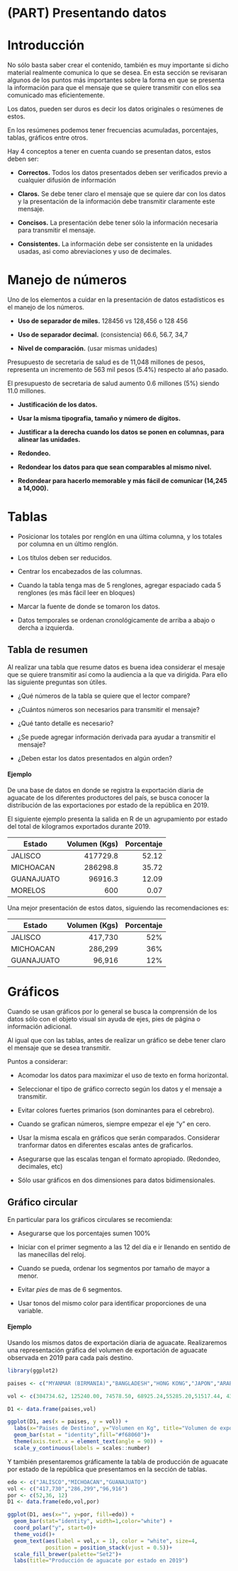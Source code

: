 # (PART) Presentando datos {-}

# Introducción

No sólo basta saber crear el contenido, también es muy importante si dicho material realmente comunica lo que se desea. En esta sección se revisaran algunos de los puntos más importantes sobre la forma en que se presenta la información para que el mensaje que se quiere transmitir con ellos sea comunicado mas eficientemente.

Los datos, pueden ser duros es decir los datos originales o resúmenes de estos.

En los resúmenes podemos tener frecuencias acumuladas, porcentajes, tablas, gráficos entre otros.

Hay 4 conceptos a tener en cuenta cuando se presentan datos, estos deben ser:

- __Correctos.__ Todos los datos presentados deben ser verificados previo a cualquier difusión de información

- __Claros.__ Se debe tener claro el mensaje que se quiere dar con los datos y la presentación de la información debe transmitir claramente este mensaje.

- __Concisos.__ La presentación debe tener sólo la información necesaria para transmitir el mensaje.

- __Consistentes.__ La información debe ser consistente en la unidades usadas, asi como abreviaciones y uso de decimales.  

# Manejo de números

Uno de los elementos a cuidar en la presentación de datos estadísticos es el manejo de los números.

- __Uso de separador de miles.__ 128456 vs 128,456 o 128 456

- __Uso de separador decimal.__ (consistencia) 66.6, 56.7, 34,7

- __Nivel de comparación.__ (usar mismas unidades)

Presupuesto de secretaria de salud es de 11,048 millones de pesos, representa un incremento de 563 mil pesos ($5.4\%$) respecto al año pasado.

El presupuesto de secretaria de salud aumento 0.6 millones ($5\%$) siendo 11.0 millones.

- __Justificación de los datos.__

- __Usar la misma tipografia, tamaño y número de dígitos.__

- __Justificar a la derecha cuando los datos se ponen en columnas, para alinear las unidades.__

- __Redondeo.__

- __Redondear los datos para que sean comparables al mismo nivel.__

- __Redondear para hacerlo memorable y más fácil de comunicar (14,245  a 14,000).__

# Tablas

- Posicionar los totales por renglón en una última columna, y los totales por columna en un último renglón.

- Los títulos deben ser reducidos.

- Centrar los encabezados de las columnas.

- Cuando la tabla tenga mas de 5 renglones, agregar espaciado cada 5 renglones (es más fácil leer en bloques)

- Marcar la fuente de donde se tomaron los datos.

- Datos temporales se ordenan cronológicamente de arriba a abajo o dercha a izquierda.

## Tabla de resumen

Al realizar una tabla que resume datos es buena idea considerar el mesaje que se quiere transmitir así como la audiencia a la que va dirigida. Para ello las siguiente preguntas son útiles.

- ¿Qué números de la tabla se quiere que el lector  compare?

- ¿Cuántos números son necesarios para transmitir el mensaje?

- ¿Qué tanto detalle es necesario?

- ¿Se puede agregar información derivada para ayudar a transmitir el mensaje?

- ¿Deben estar los datos presentados en algún orden?

#### Ejemplo {-}

De una base de datos en donde se registra la exportación díaria de aguacate de los diferentes productores del país, se busca conocer la distribución de las exportaciones por estado de la república en 2019.

El siguiente ejemplo presenta la salida en R de un agrupamiento por estado del total de kilogramos exportados durante 2019. 

| Estado     | Volumen (Kgs) | Porcentaje |
|------------|--------------:|-----------:|
| JALISCO    |      417729.8 |      52.12 |
| MICHOACAN  |      286298.8 |      35.72 |
| GUANAJUATO |       96916.3 |      12.09 |
| MORELOS    |           600 |       0.07 |

Una mejor presentación de estos datos, siguiendo las recomendaciones es:


| Estado     | Volumen (Kgs) | Porcentaje |
|------------|--------------:|-----------:|
| JALISCO    |       417,730 |        52% |
| MICHOACAN  |       286,299 |        36% |
| GUANAJUATO |        96,916 |        12% |

# Gráficos

Cuando se usan gráficos por lo general se busca la comprensión de los datos sólo con el objeto visual sin ayuda de ejes, pies de página o información adicional.

Al igual que con las tablas, antes de realizar un gráfico se debe tener claro el mensaje que se desea transmitir.

Puntos a considerar:

- Acomodar los datos para maximizar el uso de texto en forma horizontal.

- Seleccionar el tipo de gráfico correcto según los datos y el mensaje a transmitir.

- Evitar colores fuertes primarios (son dominantes para el cebrebro).

- Cuando se grafican números, siempre empezar el eje “y” en cero.

- Usar la misma escala en gráficos que serán comparados. Considerar tranformar datos en diferentes escalas antes de graficarlos.

- Asegurarse que las escalas tengan el formato apropiado. (Redondeo, decimales, etc)

- Sólo usar gráficos en dos dimensiones para datos bidimensionales.

## Gráfico circular

En particular para los gráficos circulares se recomienda:

- Asegurarse que los porcentajes sumen $100\%$

- Iniciar con el primer segmento a las 12 del día e ir llenando en sentido de las manecillas del reloj.

- Cuando se pueda, ordenar los segmentos por tamaño de mayor a menor.

- Evitar _pies_ de mas de 6 segmentos.

- Usar tonos del mismo color para identificar proporciones de una variable.

#### Ejemplo {-}

Usando los mismos datos de exportación díaria de aguacate. Realizaremos una representación gráfica del volumen de exportación de aguacate observada en 2019 para cada país destino. 

```r
library(ggplot2)

paises <- c("MYANMAR (BIRMANIA)","BANGLADESH","HONG KONG","JAPON","ARABIA SAUDITA", "EMIRATOS ÁRABES UNIDOS", "REINO UNIDO", "PAÍSES BAJOS (HOLANDA)", "SINGAPUR","ESTADOS UNIDOS")

vol <- c(304734.62, 125240.00, 74578.50, 68925.24,55285.20,51517.44, 43760.00, 32092.50, 29610.00, 11481.36)

D1 <- data.frame(paises,vol)

ggplot(D1, aes(x = paises, y = vol)) +
  labs(x="Paises de Destino", y="Volumen en Kg", title="Volumen de exportación de aguacate por pais de destino en 2019")+
  geom_bar(stat = "identity",fill="#f68060")+
  theme(axis.text.x = element_text(angle = 90)) +
  scale_y_continuous(labels = scales::number)
```

Y también presentaremos gráficamente la tabla de producción de aguacate por estado de la república que presentamos en la sección de tablas.

```r
edo <- c("JALISCO","MICHOACAN","GUANAJUATO")	
vol <- c("417,730","286,299","96,916")
por <- c(52,36,	12)
D1 <- data.frame(edo,vol,por)

ggplot(D1, aes(x="", y=por, fill=edo)) +
  geom_bar(stat="identity", width=1,color="white") +
  coord_polar("y", start=0)+
  theme_void()+
  geom_text(aes(label = vol,x = 1), color = "white", size=4,
            position = position_stack(vjust = 0.5))+
  scale_fill_brewer(palette="Set2")+
  labs(title="Producción de aguacate por estado en 2019")
  
```